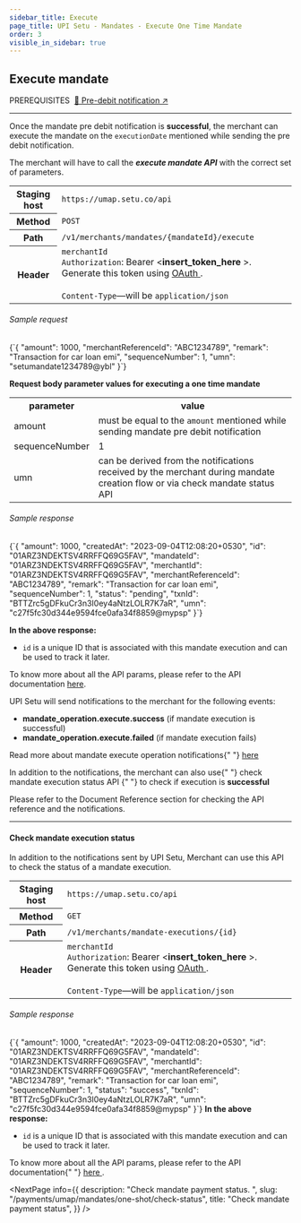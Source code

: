 ```yaml
---
sidebar_title: Execute
page_title: UPI Setu - Mandates - Execute One Time Mandate
order: 3
visible_in_sidebar: true
---
```


## Execute mandate

<Text size="small" weight="600">
  PREREQUISITES&nbsp;
</Text>
<a href="/payments/umap/mandates/one-shot/pre-debit-notify" target="_self">
  🌟 Pre-debit notification ↗
</a>

<hr class="primary" />

Once the mandate pre debit notification is **successful**, the merchant can execute
the mandate on the `executionDate` mentioned while sending the pre debit notification.

The merchant will have to call the **<i>execute mandate API</i>** with the correct set of parameters.

<table>
  <tbody>
    <tr>
      <th>Staging host</th>
      <td>
        <code>https://umap.setu.co/api</code>
      </td>
    </tr>
    <tr>
      <th>Method</th>
      <td>
        <code>POST</code>
      </td>
    </tr>
    <tr>
      <th>Path</th>
      <td>
        <code>/v1/merchants/mandates/&#123;mandateId&#125;/execute</code>
      </td>
    </tr>
    <tr>
      <th>Header</th>
      <td>
        <code>merchantId</code>
        <br />
        <code>Authorization</code>: Bearer &lt;<b>insert_token_here</b>
        &gt;. Generate this token using <a
          href="/payments/umap/api-integration"
          target="_blank"
        >
          OAuth
        </a>
        .<br />
        <br />
        <code>Content-Type</code>—will be <code>application/json</code>
      </td>
    </tr>
  </tbody>
</table>

###### Sample request

<CodeBlockWithCopy language="json">
  {`{
    "amount": 1000,
    "merchantReferenceId": "ABC1234789",
    "remark": "Transaction for car loan emi",
    "sequenceNumber": 1,
    "umn": "setumandate1234789@ybl"
}`}
</CodeBlockWithCopy>
<p>
  <b>Request body parameter values for executing a one time mandate</b>
</p>
<table>
  <tr>
    <th>parameter</th>
    <th>value</th>
  </tr>
  <tr>
    <td>amount</td>
    <td>
      must be equal to the <code>amount</code> mentioned while sending mandate
      pre debit notification
    </td>
  </tr>
  <tr>
    <td>sequenceNumber</td>
    <td>1</td>
  </tr>
  <tr>
    <td>umn</td>
    <td>
      can be derived from the notifications received by the merchant during
      mandate creation flow or via check mandate status API
    </td>
  </tr>
</table>

###### Sample response

<CodeBlockWithCopy language="json">
  {`{
  "amount": 1000,
  "createdAt": "2023-09-04T12:08:20+0530",
  "id": "01ARZ3NDEKTSV4RRFFQ69G5FAV",
  "mandateId": "01ARZ3NDEKTSV4RRFFQ69G5FAV",
  "merchantId": "01ARZ3NDEKTSV4RRFFQ69G5FAV",
  "merchantReferenceId": "ABC1234789",
  "remark": "Transaction for car loan emi",
  "sequenceNumber": 1,
  "status": "pending",
  "txnId": "BTTZrc5gDFkuCr3n3I0ey4aNtzLOLR7K7aR",
  "umn": "c27f5fc30d344e9594fce0afa34f8859@mypsp"
}`}
</CodeBlockWithCopy>

**In the above response:**

- `id` is a unique ID that is associated with this mandate execution and can be used to track it later.

To know more about all the API params, please refer to the API documentation <a href="/payments/umap/api-reference#/category~mandates/operation~mandates#execute" target="_blank">here</a>.

<p>
  UPI Setu will send notifications to the merchant for the following events:
</p>
<ul>
  <li>
    <b>mandate_operation.execute.success</b> (if mandate execution is
    successful)
  </li>
  <li>
    <b>mandate_operation.execute.failed</b> (if mandate execution fails)
  </li>
</ul>
<p>
  Read more about mandate execute operation notifications{" "}
  <a href="/payments/umap/notifications/mandates/execute">here</a>
</p>

<p>
  In addition to the notifications, the merchant can also use{" "}
  <Link href="/payments/umap/mandates/one-shot/execute#check-mandate-execution-status">
    check mandate execution status API
  </Link>{" "}
  to check if execution is <b>successful</b>
</p>

Please refer to the Document Reference section for checking the API reference and the notifications.

<hr class="tertiary" />

#### Check mandate execution status

In addition to the notifications sent by UPI Setu, Merchant can use this API to check the status of a mandate execution.

<table>
  <tbody>
    <tr>
      <th>Staging host</th>
      <td>
        <code>https://umap.setu.co/api</code>
      </td>
    </tr>
    <tr>
      <th>Method</th>
      <td>
        <code>GET</code>
      </td>
    </tr>
    <tr>
      <th>Path</th>
      <td>
        <code>/v1/merchants/mandate-executions/&#123;id&#125;</code>
      </td>
    </tr>
    <tr>
      <th>Header</th>
      <td>
        <code>merchantId</code>
        <br />
        <code>Authorization</code>: Bearer &lt;<b>insert_token_here</b>
        &gt;. Generate this token using <a
          href="/payments/umap/api-integration"
          target="_blank"
        >
          OAuth
        </a>
        .<br />
        <br />
        <code>Content-Type</code>—will be <code>application/json</code>
      </td>
    </tr>
  </tbody>
</table>

<h6>Sample response</h6>
<CodeBlockWithCopy language="json">
  {`{
  "amount": 1000,
  "createdAt": "2023-09-04T12:08:20+0530",
  "id": "01ARZ3NDEKTSV4RRFFQ69G5FAV",
  "mandateId": "01ARZ3NDEKTSV4RRFFQ69G5FAV",
  "merchantId": "01ARZ3NDEKTSV4RRFFQ69G5FAV",
  "merchantReferenceId": "ABC1234789",
  "remark": "Transaction for car loan emi",
  "sequenceNumber": 1,
  "status": "success",
  "txnId": "BTTZrc5gDFkuCr3n3I0ey4aNtzLOLR7K7aR",
  "umn": "c27f5fc30d344e9594fce0afa34f8859@mypsp"
}`}
</CodeBlockWithCopy>
<b>In the above response:</b>
<ul>
  <li>
    <code>id</code> is a unique ID that is associated with this mandate
    execution and can be used to track it later.
  </li>
</ul>

<p>
  To know more about all the API params, please refer to the API documentation{" "}
  <a
    href="/payments/umap/api-reference#/category~mandates/operation~mandates#fetchMandateExecutionById"
    target="_blank"
  >
    here
  </a>
  .
</p>

<NextPage
  info={{
    description: "Check mandate payment status.  ",
    slug: "/payments/umap/mandates/one-shot/check-status",
    title: "Check mandate payment status",
  }}
/>
